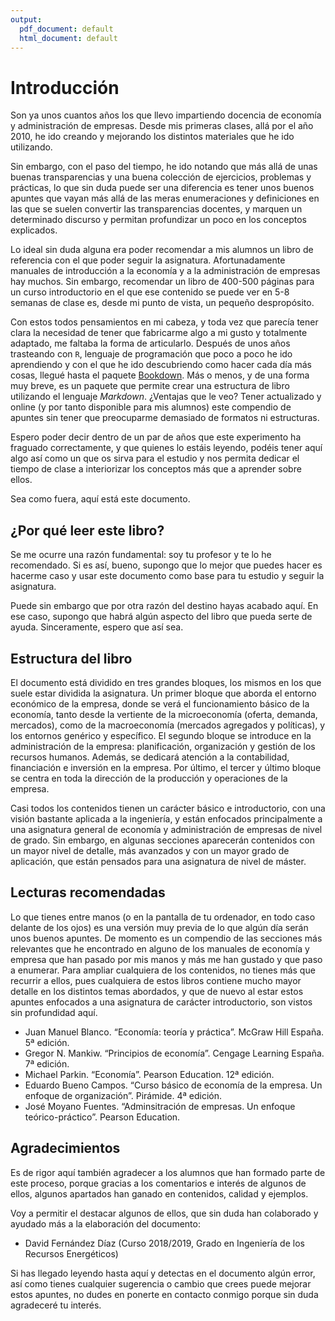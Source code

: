 ```yaml
---
output:
  pdf_document: default
  html_document: default
---
```

# Introducción {-}

Son ya unos cuantos años los que llevo impartiendo docencia de economía y administración de empresas. Desde mis primeras clases, allá por el año 2010, he ido creando y mejorando los distintos materiales que he ido utilizando.

Sin embargo, con el paso del tiempo, he ido notando que más allá de unas buenas transparencias y una buena colección de ejercicios, problemas y prácticas, lo que sin duda puede ser una diferencia es tener unos buenos apuntes que vayan más allá de las meras enumeraciones y definiciones en las que se suelen convertir las transparencias docentes, y marquen un determinado discurso y permitan profundizar un poco en los conceptos explicados.

Lo ideal sin duda alguna era poder recomendar a mis alumnos un libro de referencia con el que poder seguir la asignatura. Afortunadamente manuales de introducción a la economía y a la administración de empresas hay muchos. Sin embargo, recomendar un libro de 400-500 páginas para un curso introductorio en el que ese contenido se puede ver en 5-8 semanas de clase es, desde mi punto de vista, un pequeño despropósito.

Con estos todos pensamientos en mi cabeza, y toda vez que parecía tener clara la necesidad de tener que fabricarme algo a mi gusto y totalmente adaptado, me faltaba la forma de articularlo. Después de unos años trasteando con `R`, lenguaje de programación que poco a poco he ido aprendiendo y con el que he ido descubriendo como hacer cada día más cosas, llegué hasta el paquete [Bookdown](https://bookdown.org/). Más o menos, y de una forma muy breve, es un paquete que permite crear una estructura de libro utilizando el lenguaje *Markdown*. ¿Ventajas que le veo? Tener actualizado y online (y por tanto disponible para mis alumnos) este compendio de apuntes sin tener que preocuparme demasiado de formatos ni estructuras.

Espero poder decir dentro de un par de años que este experimento ha fraguado correctamente, y que quienes lo estáis leyendo, podéis tener aquí algo así como un que os sirva para el estudio y nos permita dedicar el tiempo de clase a interiorizar los conceptos más que a aprender sobre ellos.

Sea como fuera, aquí está este documento.

## ¿Por qué leer este libro? {-}

Se me ocurre una razón fundamental: soy tu profesor y te lo he recomendado. Si es así, bueno, supongo que lo mejor que puedes hacer es hacerme caso y usar este documento como base para tu estudio y seguir la asignatura.

Puede sin embargo que por otra razón del destino hayas acabado aquí. En ese caso, supongo que habrá algún aspecto del libro que pueda serte de ayuda. Sinceramente, espero que así sea.

## Estructura del libro {-}

El documento está dividido en tres grandes bloques, los mismos en los que suele estar dividida la asignatura. Un primer bloque que aborda el entorno económico de la empresa, donde se verá el funcionamiento básico de la economía, tanto desde la vertiente de la microeconomía (oferta, demanda, mercados), como de la macroeconomía (mercados agregados y políticas), y los entornos genérico y específico. El segundo bloque se introduce en la administración de la empresa: planificación, organización y gestión de los recursos humanos. Además, se dedicará atención a la contabilidad, financiación e inversión en la empresa. Por último, el tercer y último bloque se centra en toda la dirección de la producción y operaciones de la empresa.

Casi todos los contenidos tienen un carácter básico e introductorio, con una visión bastante aplicada a la ingeniería, y están enfocados principalmente a una asignatura general de economía y administración de empresas de nivel de grado. Sin embargo, en algunas secciones aparecerán contenidos con un mayor nivel de detalle, más avanzados y con un mayor grado de aplicación, que están pensados para una asignatura de nivel de máster.

## Lecturas recomendadas {-}

Lo que tienes entre manos (o en la pantalla de tu ordenador, en todo caso delante de los ojos) es una versión muy previa de lo que algún día serán unos buenos apuntes. De momento es un compendio de las secciones más relevantes que he encontrado en alguno de los manuales de economía y empresa que han pasado por mis manos y más me han gustado y que paso a enumerar. Para ampliar cualquiera de los contenidos, no tienes más que recurrir a ellos, pues cualquiera de estos libros contiene mucho mayor detalle en los distintos temas abordados, y que de nuevo al estar estos apuntes enfocados a una asignatura de carácter introductorio, son vistos sin profundidad aquí.

* Juan Manuel Blanco. "Economía: teoría y práctica". McGraw Hill España. 5ª edición.
* Gregor N. Mankiw. "Principios de economía". Cengage Learning España. 7ª edición.
* Michael Parkin. "Economía". Pearson Education. 12ª edición.
* Eduardo Bueno Campos. "Curso básico de economía de la empresa. Un enfoque de organización". Pirámide. 4ª edición.
* José Moyano Fuentes. "Adminsitración de empresas. Un enfoque teórico-práctico". Pearson Education.

## Agradecimientos {-}

Es de rigor aquí también agradecer a los alumnos que han formado parte de este proceso, porque gracias a los comentarios e interés de algunos de ellos, algunos apartados han ganado en contenidos, calidad y ejemplos.

Voy a permitir el destacar algunos de ellos, que sin duda han colaborado y ayudado más a la elaboración del documento:

* David Fernández Díaz (Curso 2018/2019, Grado en Ingeniería de los Recursos Energéticos)

Si has llegado leyendo hasta aquí y detectas en el documento algún error, así como tienes cualquier sugerencia o cambio que crees puede mejorar estos apuntes, no dudes en ponerte en contacto conmigo porque sin duda agradeceré tu interés.
